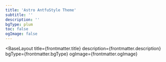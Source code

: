 ```yaml
---
title: 'Astro AntfuStyle Theme'
subtitle: ''
description: ''
bgType: plum
toc: false
ogImage: false
---
```



<BaseLayout
  title={frontmatter.title}
  description={frontmatter.description}
  bgType={frontmatter.bgType}
  ogImage={frontmatter.ogImage}
>
  <StandardLayout title={frontmatter.title} subtitle={frontmatter.subtitle}>
    <RenderPost pageToc={frontmatter.toc} collectionType="home" slug="index" />
  </StandardLayout>
</BaseLayout>
